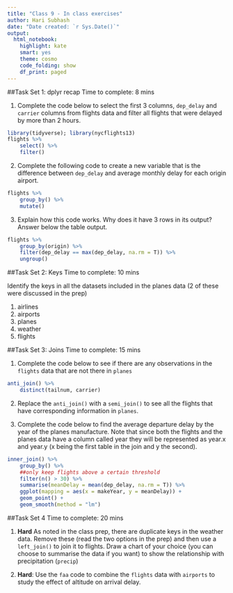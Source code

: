 ```yaml
---
title: "Class 9 - In class exercises"
author: Hari Subhash
date: "Date created: `r Sys.Date()`"
output:
  html_notebook:
    highlight: kate
    smart: yes
    theme: cosmo
    code_folding: show
    df_print: paged
---
```


##Task Set 1: dplyr recap
Time to complete: 8 mins

1. Complete the code below to select the first 3 columns, `dep_delay` and `carrier` columns from flights data and filter all flights that were delayed by more than 2 hours.
```r
library(tidyverse); library(nycflights13)
flights %>% 
    select() %>% 
    filter()
```

2. Complete the following code to create a new variable that is the difference between `dep_delay` and average monthly delay for each origin airport.
```r
flights %>% 
    group_by() %>% 
    mutate()
```

3. Explain how this code works. Why does it have 3 rows in its output? Answer below the table output.
```r
flights %>% 
    group_by(origin) %>% 
    filter(dep_delay == max(dep_delay, na.rm = T)) %>% 
    ungroup()
```

##Task Set 2: Keys
Time to complete: 10 mins

Identify the keys in all the datasets included in the planes data (2 of these were discussed in the prep)

1. airlines
2. airports
3. planes
4. weather
5. flights

##Task Set 3: Joins
Time to complete: 15 mins

1. Complete the code below to see if there are any observations in the `flights` data that are not there in `planes`
```r
anti_join() %>% 
    distinct(tailnum, carrier)
```

2. Replace the `anti_join()` with a `semi_join()` to see all the flights that have corresponding information in `planes`.

3. Complete the code below to find the average departure delay by the year of the planes manufacture. Note that since both the flights and the planes data have a column called year they will be represented as year.x and year.y (x being the first table in the join and y the second). 

```r
inner_join() %>% 
    group_by() %>% 
    ##only keep flights above a certain threshold
    filter(n() > 30) %>% 
    summarise(meanDelay = mean(dep_delay, na.rm = T)) %>% 
    ggplot(mapping = aes(x = makeYear, y = meanDelay)) +
    geom_point() +
    geom_smooth(method = "lm")
```


##Task Set 4
Time to complete: 20 mins

1. **Hard** As noted in the class prep, there are duplicate keys in the weather data. Remove these (read the two options in the prep) and then use a `left_join()` to join it to flights. Draw a chart of your choice (you can choose to summarise the data if you want) to show the relationship with precipitation (`precip`)

2. **Hard**: Use the `faa` code to combine the `flights` data with `airports` to study the effect of altitude on arrival delay. 


